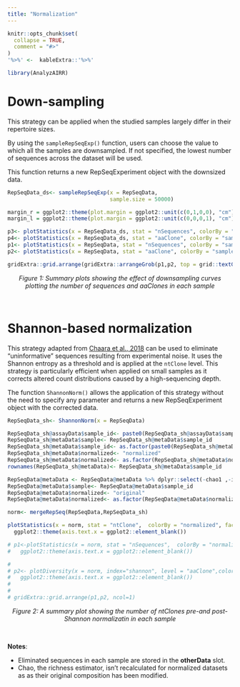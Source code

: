 ```yaml
---
title: "Normalization"
---
```



```r
knitr::opts_chunk$set(
  collapse = TRUE,
  comment = "#>"
)
'%>%' <-  kableExtra::'%>%'

```
```r
library(AnalyzAIRR)
```


# Down-sampling

This strategy can be applied when the studied samples largely differ in their repertoire sizes.

By using the `sampleRepSeqExp()` function, users can choose the value to which all the samples are downsampled. If not specified, the lowest number of sequences across the dataset will be used.

This function returns a new RepSeqExperiment object with the downsized data.

```r
RepSeqData_ds<- sampleRepSeqExp(x = RepSeqData, 
                                sample.size = 50000)
```

```r
margin_r = ggplot2::theme(plot.margin = ggplot2::unit(c(0,1,0,0), "cm"))
margin_l = ggplot2::theme(plot.margin = ggplot2::unit(c(0,0,0,1), "cm"))

p3<- plotStatistics(x = RepSeqData_ds, stat = "nSequences", colorBy = "sample_id")+margin_l
p4<- plotStatistics(x = RepSeqData_ds, stat = "aaClone", colorBy = "sample_id")+margin_l
p1<- plotStatistics(x = RepSeqData, stat = "nSequences", colorBy = "sample_id")+margin_r
p2<- plotStatistics(x = RepSeqData, stat = "aaClone", colorBy = "sample_id")+margin_r

gridExtra::grid.arrange(gridExtra::arrangeGrob(p1,p2, top = grid::textGrob("Pre-downsampling", x = .55)), gridExtra::arrangeGrob(p3,p4, top = grid::textGrob("Post-downsampling", x = .62)),ncol=2)


```
<figcaption align = "center"><em class="special">Figure 1: Summary plots showing the effect of downsampling curves plotting the number of sequences and aaClones in each sample</em></figcaption>
<br>

# Shannon-based normalization

This strategy adapted from [Chaara et al., 2018](https://doi.org/10.3389/fimmu.2018.01038) can be used to eliminate “uninformative” sequences resulting from experimental noise. It uses the Shannon entropy as a threshold and is applied at the `ntClone` level. 
This strategy is particularly efficient when applied on small samples as it corrects altered count distributions caused by a high-sequencing depth.

The function `ShannonNorm()` allows the application of this strategy without the need to specify any parameter and returns a new RepSeqExperiment object with the corrected data.

```r
RepSeqData_sh<- ShannonNorm(x = RepSeqData)
```

```r
RepSeqData_sh@assayData$sample_id<- paste0(RepSeqData_sh@assayData$sample_id,"_norm")
RepSeqData_sh@metaData$sample<- RepSeqData_sh@metaData$sample_id
RepSeqData_sh@metaData$sample_id<- as.factor(paste0(RepSeqData_sh@metaData$sample_id,"_norm"))
RepSeqData_sh@metaData$normalized<- "normalized"
RepSeqData_sh@metaData$normalized<- as.factor(RepSeqData_sh@metaData$normalized)
rownames(RepSeqData_sh@metaData)<- RepSeqData_sh@metaData$sample_id

RepSeqData@metaData <- RepSeqData@metaData %>% dplyr::select(-chao1 ,-iChao)
RepSeqData@metaData$sample<- RepSeqData@metaData$sample_id
RepSeqData@metaData$normalized<- "original"
RepSeqData@metaData$normalized<- as.factor(RepSeqData@metaData$normalized)

norm<- mergeRepSeq(RepSeqData,RepSeqData_sh)

plotStatistics(x = norm, stat = "ntClone",  colorBy = "normalized", facetBy = "sample")+
  ggplot2::theme(axis.text.x = ggplot2::element_blank())

# p1<-plotStatistics(x = norm, stat = "nSequences",  colorBy = "normalized", facetBy = "sample")+
#   ggplot2::theme(axis.text.x = ggplot2::element_blank())

# 
# p2<- plotDiversity(x = norm, index="shannon", level = "aaClone",colorBy = "normalized",  facetBy = "sample")+
#   ggplot2::theme(axis.text.x = ggplot2::element_blank())
# 
# 
# gridExtra::grid.arrange(p1,p2, ncol=1)


```
<figcaption align = "center"><em class="special">Figure 2: A summary plot showing the number of ntClones pre-and post-Shannon normalizatin in each sample</em></figcaption>
<br>

**Notes**: 

  + Eliminated sequences in each sample are stored in the **otherData** slot.
  + Chao, the richness estimator, isn't recalculated for normalized datasets as as their original composition has been modified.

